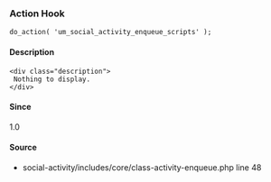 
<UMBreadCrumb type="action"/>

### Action Hook    
    
```
do_action( 'um_social_activity_enqueue_scripts' );
```

#### Description
    <div class="description">
     Nothing to display.
    </div>

#### Since
<div class="description">
1.0
</div>

#### Source
  - <Link href="https://github.com/ultimatemember/social-activity/tree/2.2.7/includes/core/class-activity-enqueue.php#L48">social-activity/includes/core/class-activity-enqueue.php</Link> <Link href="https://github.com/ultimatemember/social-activity/tree/2.2.7/includes/core/class-activity-enqueue.php#L48">line 48</Link>

